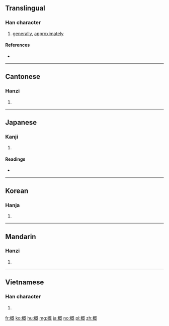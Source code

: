 {{also|槪}}
==Translingual==

===Han character===
{{Han char|rn=75|rad=木|as=09|sn=13|four=4191<sub>4</sub>|canj=木日戈山 (DAIU)}}

# [[generally]], [[approximately]]

====References====
* {{Han ref|kx=0542.191|dkj=15217|dj=0935.040|hdz=21256.080|uh=6982|ud=27010|bh=B7A7|bd=47015}}

----

==Cantonese==

===Hanzi===
{{yue-hanzi|jyut=[[koi2]], [[koi3]]|y=koi2, koi3}}

# {{defn|lang=yue|sort=木09}}

----

==Japanese==

===Kanji===
{{ja-kanji|grade=c|rs=木09}}

# {{defn|lang=ja|sort=木09}}

====Readings====
* {{ja-readings|goon=[[かい]] (kai)|kanon=[[かい]] (kai)|kanyoon=[[がい]] (gai)|kun=[[とかき]] (tokaki), [[おおむね]] (oomune), [[おもむき]] (omomuki)}}

----

==Korean==

===Hanja===
{{ko-hanja|hangeul=개|eumhun=|rv=gae|mr=kae|y=kay}}

# {{defn|lang=ko|sort=木09}}

----

==Mandarin==

===Hanzi===
{{cmn-hanzi|pin=[[gài]] ([[gai4]])|wg=kai<sup>4</sup>}}

# {{defn|lang=cmn|sort=木09}}

----

==Vietnamese==

===Han character===
{{vi-hantu|khái|rs=木09}}

# {{defn|lang=vi|sort=木09}}

[[fr:概]]
[[ko:概]]
[[hu:概]]
[[mg:概]]
[[ja:概]]
[[no:概]]
[[pl:概]]
[[zh:概]]